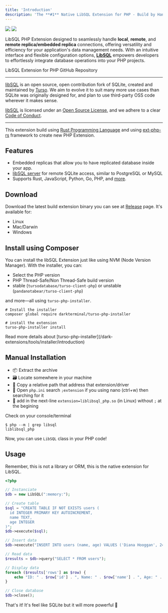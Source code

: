```yaml
---
title: 'Introduction'
description: 'The **#1** Native LibSQL Extension for PHP - Build by Handsome Person from 🇮🇩'
---
```


<Frame>
  <img className="block dark:hidden" src="/images/libsql-php-extension-light.png" noZoom />
  <img className="hidden dark:block" src="/images/libsql-php-extension-dark.png" noZoom />
</Frame>

LibSQL PHP Extension designed to seamlessly handle **local**, **remote**, and **remote replica/embedded replica** connections, offering versatility and efficiency for your application's data management needs. With an intuitive interface and flexible configuration options, **[LibSQL](https://github.com/tursodatabase/libsql)** empowers developers to effortlessly integrate database operations into your PHP projects.

<Card title="LibSQL Extension" icon="github" horizontal href="https://github.com/tursodatabase/turso-client-php">
  LibSQL Extension for PHP GitHub Repository
</Card>

---

[libSQL](https://github.com/tursodatabase/libsql) is an open source, open contribution fork of SQLite, created and maintained by [Turso](https://turso.tech). We aim to evolve it to suit many more use cases than SQLite was originally designed for, and plan to use third-party OSS code wherever it makes sense.

[libSQL](https://github.com/tursodatabase/libsql) is licensed under an [Open Source License](https://github.com/tursodatabase/libsql/blob/main/LICENSE.md), and we adhere to a clear [Code of Conduct](https://github.com/tursodatabase/libsql/blob/main/CODE_OF_CONDUCT.md).

---

<Info>This extension build using [Rust Programming Language](https://www.rust-lang.org) and using [ext-php-rs](https://github.com/davidcole1340/ext-php-rs) framework to create new PHP Extension.</Info>

## Features

- Embedded replicas that allow you to have replicated database inside your app.
- [libSQL server](https://github.com/tursodatabase/libsql/blob/main/libsql-server) for remote SQLite access, similar to PostgreSQL or MySQL
- Supports Rust, JavaScript, Python, Go, PHP, and [more](https://github.com/tursodatabase/libsql).

## Download

Download the latest build extension binary you can see at [Release](https://github.com/tursodatabase/turso-client-php/releases) page. It's available for:
- Linux
- Mac/Darwin
- Windows

## Install using Composer

You can install the libSQL Extension just like using NVM (Node Version Manager). With the installer, you can:

- Select the PHP version
- PHP Thread-Safe/Non Thread-Safe build version
- stable (`tursodatabase/turso-client-php`) or unstable (`pandanotabear/turso-client-php`) 

and more—all using `turso-php-installer`.

```
# Install the installer
composer global require darkterminal/turso-php-installer

# install the extension
turso-php-installer install
```

<Info>
Read more details about [turso-php-installer](/dark-extensions/tools/installer/introduction)
</Info>

## Manual Installation

- 📦 Extract the archive
- 🗃 Locate somewhere in your machine
- 💽 Copy a relative path that address that extension/driver
- 📂 Open `php.ini` search `;extension` if you using nano (ctrl+w) then searching for it
- 📝 add in the next-line `extension=liblibsql_php.so` (in Linux) without `;` at the begining

Check on your console/terminal

```shell
$ php --m | grep libsql
liblibsql_php
```

Now, you can use `LibSQL` class in your PHP code!

## Usage

Remember, this is not a library or ORM, this is the native extension for LibSQL.

```php
<?php

// Instanciate
$db = new LibSQL(":memory:");

// Create table
$sql = "CREATE TABLE IF NOT EXISTS users (
  id INTEGER PRIMARY KEY AUTOINCREMENT,
  name TEXT, 
  age INTEGER
)";
$db->execute($sql);

// Insert data
$db->execute("INSERT INTO users (name, age) VALUES ('Diana Hooggan', 24)");

// Read data
$results = $db->query("SELECT * FROM users");

// Display data
foreach ($results['rows'] as $row) {
    echo "ID: " . $row['id'] . ", Name: " . $row['name'] . ", Age: " . $row['age'] . "\n";
}

// Close database
$db->close();
```

That's it! It's feel like SQLite but it will more powerful 🚀
